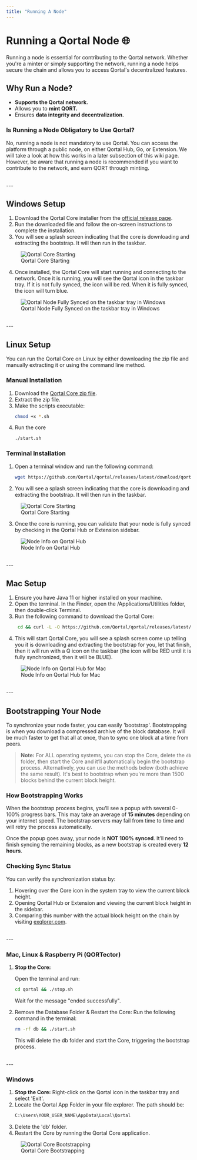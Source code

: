 ```yaml
---
title: "Running A Node"
---
```


# Running a Qortal Node 🌐

Running a node is essential for contributing to the Qortal network. Whether you're a minter or simply supporting the network, running a node helps secure the chain and allows you to access Qortal's decentralized features.

## Why Run a Node?

- **Supports the Qortal network.**
- Allows you to **mint QORT.**
- Ensures **data integrity and decentralization.**

### Is Running a Node Obligatory to Use Qortal?

No, running a node is not mandatory to use Qortal. You can access the platform through a public node, on either Qortal Hub, Go, or Extension. We will take a look at how this works in a later subsection of this wiki page. However, be aware that running a node is recommended if you want to contribute to the network, and earn QORT through minting.

<br />
---
<br />

## Windows Setup

1. Download the Qortal Core installer from the [official release page](https://github.com/Qortal/qortal/releases/latest/download/qortal.exe).
2. Run the downloaded file and follow the on-screen instructions to complete the installation.
3. You will see a splash screen indicating that the core is downloading and extracting the bootstrap. It will then run in the taskbar.

<figure>
  <img
    src="/images/Wiki/QortalCoreStarting.png"
    alt="Qortal Core Starting"
    style={{ width: "100%", maxWidth: "250px" }}
  />
  <figcaption>Qortal Core Starting</figcaption>
</figure>

4. Once installed, the Qortal Core will start running and connecting to the network. Once it is running, you will see the Qortal icon in the taskbar tray. If it is not fully synced, the icon will be red. When it is fully synced, the icon will turn blue.

<figure>
  <img
    src="/images/Wiki/SyncedNodeWindows.png"
    alt="Qortal Node Fully Synced on the taskbar tray in Windows"
    style={{ width: "100%", maxWidth: "250px" }}
  />
  <figcaption>
    Qortal Node Fully Synced on the taskbar tray in Windows
  </figcaption>
</figure>

<br />
---
<br />

## Linux Setup

You can run the Qortal Core on Linux by either downloading the zip file and manually extracting it or using the command line method.

### Manual Installation

1. Download the [Qortal Core zip file](https://github.com/Qortal/qortal/releases/latest/download/qortal.zip).
2. Extract the zip file.
3. Make the scripts executable:
   ```sh
   chmod +x *.sh
   ```
4. Run the core
   ```sh
   ./start.sh
   ```

### Terminal Installation

1. Open a terminal window and run the following command:
   ```sh
   wget https://github.com/Qortal/qortal/releases/latest/download/qortal.zip && unzip qortal.zip && cd qortal && chmod +x *.sh && ./start.sh
   ```
   
2. You will see a splash screen indicating that the core is downloading and extracting the bootstrap. It will then run in the taskbar.

<figure>
  <img
    src="/images/Wiki/QortalCoreStarting.png"
    alt="Qortal Core Starting"
    style={{ width: "100%", maxWidth: "250px" }}
  />
  <figcaption>Qortal Core Starting</figcaption>
</figure>

3. Once the core is running, you can validate that your node is fully synced by checking in the Qortal Hub or Extension sidebar.

<figure>
  <img
    src="/images/Wiki/QortalHubNodeInfo.png"
    alt="Node Info on Qortal Hub"
    style={{ width: "100%", maxWidth: "250px" }}
  />
  <figcaption>Node Info on Qortal Hub</figcaption>
</figure>

<br />
---
<br />

## Mac Setup

1. Ensure you have Java 11 or higher installed on your machine.
2. Open the terminal. In the Finder, open the /Applications/Utilities folder, then double-click Terminal.
3. Run the following command to download the Qortal Core:
   ```sh
    cd && curl -L -O https://github.com/Qortal/qortal/releases/latest/download/qortal.zip && unzip qortal.zip && cd qortal && chmod +x *.sh && ./start.sh
   ```
4. This will start Qortal Core, you will see a splash screen come up telling you it is downloading and extracting the bootstrap for you, let that finish, then it will run with a Q icon on the taskbar (the icon will be RED until it is fully synchronized, then it will be BLUE).

<figure>
  <img
    src="/images/Wiki/QortalHubMacNodeInfo.png"
    alt="Node Info on Qortal Hub for Mac"
    style={{ width: "100%", maxWidth: "700px" }}
  />
  <figcaption>Node Info on Qortal Hub for Mac</figcaption>
</figure>

<br />
---
<br />

## Bootstrapping Your Node

To synchronize your node faster, you can easily 'bootstrap'. Bootstrapping is when you download a compressed archive of the block database. It will be much faster to get that all at once, than to sync one block at a time from peers.

> **Note:** For ALL operating systems, you can stop the Core, delete the `db` folder, then start the Core and it’ll automatically begin the bootstrap process. Alternatively, you can use the methods below (both achieve the same result). It's best to bootstrap when you're more than 1500 blocks behind the current block height.

### How Bootstrapping Works
When the bootstrap process begins, you’ll see a popup with several 0-100% progress bars. This may take an average of **15 minutes** depending on your internet speed. The bootstrap servers may fail from time to time and will retry the process automatically.

Once the popup goes away, your node is **NOT 100% synced**. It’ll need to finish syncing the remaining blocks, as a new bootstrap is created every **12 hours**. 

### Checking Sync Status
You can verify the synchronization status by:
1. Hovering over the Core icon in the system tray to view the current block height.
2. Opening Qortal Hub or Extension and viewing the current block height in the sidebar.
3. Comparing this number with the actual block height on the chain by visiting [exqlorer.com](https://exqlorer.com/).

<br />
---
<br />

### Mac, Linux & Raspberry Pi (QORTector)
1. **Stop the Core:** 

   Open the terminal and run:
   ```sh
   cd qortal && ./stop.sh
   ```
   Wait for the message "ended successfully".

2. Remove the Database Folder & Restart the Core:
    Run the following command in the terminal:
    ```sh
    rm -rf db && ./start.sh
    ``` 
    This will delete the db folder and start the Core, triggering the bootstrap process.

<br />
---
<br />

### Windows
1. **Stop the Core:** 
    Right-click on the Qortal icon in the taskbar tray and select 'Exit'.
2. Locate the Qortal App Folder in your file explorer. The path should be:
    ```sh
    C:\Users\YOUR_USER_NAME\AppData\Local\Qortal
    ```
3. Delete the 'db' folder.
4. Restart the Core by running the Qortal Core application.

<figure>
  <img
    src="/images/Wiki/CoreBootstrap.png"
    alt="Qortal Core Bootstrapping"
    style={{ width: "100%", maxWidth: "250px" }}
  />
  <figcaption>Qortal Core Bootstrapping</figcaption>
</figure>